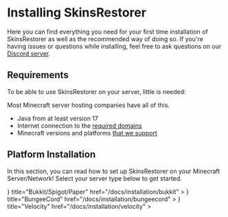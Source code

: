 
# Installing SkinsRestorer

Here you can find everything you need for your first time installation of SkinsRestorer as well as the recommended way
of doing so.
If you're having issues or questions while installing, feel
free to ask questions on our [Discord server](https://skinsrestorer.net/discord).

## Requirements

To be able to use SkinsRestorer on your server, little is needed:

<Callout emoji="📔">
    Most Minecraft server hosting companies have all of this.
</Callout>

* Java from at least version 17
* Internet connection to the [required domains](/docs/troubleshooting/cannot-fetch-new-skins)
* Minecraft versions and platforms [that we support](https://github.com/SkinsRestorer/SkinsRestorer/blob/HEAD/README.md#telescope-compatibility)

## Platform Installation

In this section, you can read how to set up SkinsRestorer on your Minecraft Server/Network!
Select your server type below to get started.

<Cards>
    <Card
        icon={
            <Image
                src="/platform/bukkit.png"
                alt="Bukkit/Spigot/Paper"
                width={24}
                height={24}/>
        }
        title="Bukkit/Spigot/Paper"
        href="/docs/installation/bukkit"
    >
    </Card>
    <Card
        icon={
            <Image
                src="/platform/bungeecord.png"
                alt="BungeeCord"
                width={24}
                height={24}/>
        }
        title="BungeeCord"
        href="/docs/installation/bungeecord"
    >
    </Card>
    <Card
        icon={
            <svg viewBox="0 0 34 34" fill="none" xmlns="http://www.w3.org/2000/svg">
                <g >
                    <path
                        fill="#1BBAE0"
                        d="m15.949 15.137-4.22-5.758a.925.925 0 0 0-.93-.36l-6.731 1.36a.927.927 0 0 0-.625.458L.116 16.852a.924.924 0 0 0 .063.994l4.23 5.775a.926.926 0 0 0 .93.36l6.711-1.355a.925.925 0 0 0 .624-.46l3.339-6.032a.926.926 0 0 0-.064-.997Zm-4.64 5.791a.746.746 0 0 1-1.044-.16l-2.42-3.297a1.248 1.248 0 0 0-1.248-.484l-4.103.83a.748.748 0 0 1-.3-1.466l4.449-.9a1.249 1.249 0 0 0 .844-.617l2.232-4.032a.748.748 0 0 1 1.37.154.747.747 0 0 1-.063.568L8.97 15.25a1.249 1.249 0 0 0 .085 1.34l2.42 3.295a.748.748 0 0 1-.164 1.043Z"></path>
                    <path
                        fill="#00A6CD"
                        d="M33.276 17.716H19.403a.767.767 0 0 1 0-1.534h8.29a.768.768 0 0 0 0-1.535h-5.479a.767.767 0 1 1 0-1.534h8.3a.768.768 0 0 0 0-1.535H13.34l2.608 3.56a.925.925 0 0 1 .064.994l-3.339 6.032a.919.919 0 0 1-.109.156H29.13a.767.767 0 1 0 0-1.534h-4.177a.768.768 0 1 1 0-1.535h8.323a.769.769 0 1 0 0-1.535ZM30.01 16.182a.767.767 0 1 0 0-1.534.767.767 0 0 0 0 1.534Z"></path>
                </g>
            </svg>
        }
        title="Velocity"
        href="/docs/installation/velocity"
    >
    </Card>
</Cards>

